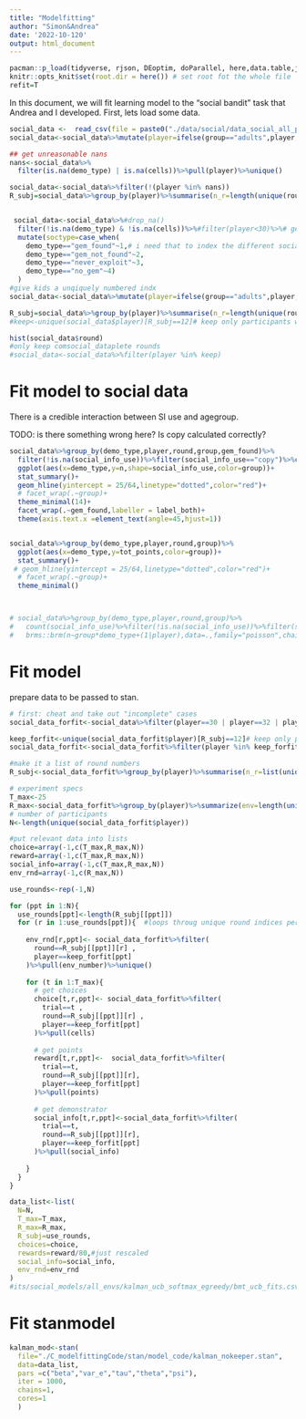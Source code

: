 ```yaml
---
title: "Modelfitting"
author: "Simon&Andrea"
date: '2022-10-120'
output: html_document
---
```


```r
pacman::p_load(tidyverse, rjson, DEoptim, doParallel, here,data.table,jsonlite,lme4,nnet,rstan,brms)
knitr::opts_knit$set(root.dir = here()) # set root fot the whole file
refit=T
```

In this document, we will fit learning model to the "social bandit" task that Andrea and I developed. 
First, lets load some data.

```r
social_data <-  read_csv(file = paste0("./data/social/data_social_all_participants.csv"))
social_data<-social_data%>%mutate(player=ifelse(group=="adults",player,player+1000))

## get unreasonable nans
nans<-social_data%>%
  filter(is.na(demo_type) | is.na(cells))%>%pull(player)%>%unique()

social_data<-social_data%>%filter(!(player %in% nans))
R_subj=social_data%>%group_by(player)%>%summarise(n_r=length(unique(round)))%>%pull(n_r)


 social_data<-social_data%>%#drop_na()
  filter(!is.na(demo_type) & !is.na(cells))%>%#filter(player<30)%>%# get a sub-sample of both adults and adolescents 
  mutate(soctype=case_when(
    demo_type=="gem_found"~1,# i need that to index the different social weight parameters
    demo_type=="gem_not_found"~2,
    demo_type=="never_exploit"~3,
    demo_type=="no_gem"~4)
  )
#give kids a unqiquely numbered indx
social_data<-social_data%>%mutate(player=ifelse(group=="adults",player,player+1000))

R_subj=social_data%>%group_by(player)%>%summarise(n_r=length(unique(round)))%>%pull(n_r)
#keep<-unique(social_data$player)[R_subj==12]# keep only participants who completed all trials

hist(social_data$round)
#only keep comsocial_dataplete rounds
#social_data<-social_data%>%filter(player %in% keep)
```

# Fit model to social data

There is a credible interaction between SI use and agegroup. 

TODO: is there something wrong here? Is copy calculated correctly?
```r
social_data%>%group_by(demo_type,player,round,group,gem_found)%>%
  filter(!is.na(social_info_use))%>%filter(social_info_use=="copy")%>%count(social_info_use)%>%
  ggplot(aes(x=demo_type,y=n,shape=social_info_use,color=group))+
  stat_summary()+
  geom_hline(yintercept = 25/64,linetype="dotted",color="red")+
  # facet_wrap(.~group)+
  theme_minimal(14)+
  facet_wrap(.~gem_found,labeller = label_both)+
  theme(axis.text.x =element_text(angle=45,hjust=1))


social_data%>%group_by(demo_type,player,round,group)%>%
  ggplot(aes(x=demo_type,y=tot_points,color=group))+
  stat_summary()+
 # geom_hline(yintercept = 25/64,linetype="dotted",color="red")+
  # facet_wrap(.~group)+
  theme_minimal()



# social_data%>%group_by(demo_type,player,round,group)%>%
#   count(social_info_use)%>%filter(!is.na(social_info_use))%>%filter(social_info_use=="copy")%>%
#   brms::brm(n~group*demo_type+(1|player),data=.,family="poisson",chains=4,cores=4)
```

# Fit model

prepare data to be passed to stan.

```r
# first: cheat and take out "incomplete" cases
social_data_forfit<-social_data%>%filter(player==30 | player==32 | player==33 | player==34)

keep_forfit<-unique(social_data_forfit$player)[R_subj==12]# keep only participants who completed all trials
social_data_forfit<-social_data_forfit%>%filter(player %in% keep_forfit)

#make it a list of round numbers
R_subj<-social_data_forfit%>%group_by(player)%>%summarise(n_r=list(unique(round)))%>%pull(n_r)

# experiment specs
T_max<-25
R_max<-social_data_forfit%>%group_by(player)%>%summarize(env=length(unique(env_number)))%>%pull()%>%max()
# number of participants
N<-length(unique(social_data_forfit$player))

#put relevant data into lists
choice=array(-1,c(T_max,R_max,N))
reward=array(-1,c(T_max,R_max,N))
social_info=array(-1,c(T_max,R_max,N))
env_rnd=array(-1,c(R_max,N))

use_rounds<-rep(-1,N)

for (ppt in 1:N){
  use_rounds[ppt]<-length(R_subj[[ppt]])
  for (r in 1:use_rounds[ppt]){  #loops throug unique round indices per participant
    
    env_rnd[r,ppt]<- social_data_forfit%>%filter(
      round==R_subj[[ppt]][r] ,
      player==keep_forfit[ppt]
    )%>%pull(env_number)%>%unique()
    
    for (t in 1:T_max){
      # get choices
      choice[t,r,ppt]<- social_data_forfit%>%filter(
        trial==t ,
        round==R_subj[[ppt]][r] ,
        player==keep_forfit[ppt]
      )%>%pull(cells)
      
      # get points
      reward[t,r,ppt]<-  social_data_forfit%>%filter(
        trial==t,
        round==R_subj[[ppt]][r],
        player==keep_forfit[ppt]
      )%>%pull(points)
      
      # get demonstrator
      social_info[t,r,ppt]<-social_data_forfit%>%filter(
        trial==t,
        round==R_subj[[ppt]][r],
        player==keep_forfit[ppt]
      )%>%pull(social_info)
      
    }
  }
}

data_list<-list(
  N=N,
  T_max=T_max,
  R_max=R_max,
  R_subj=use_rounds,
  choices=choice,
  rewards=reward/80,#just rescaled
  social_info=social_info,
  env_rnd=env_rnd
)
#its/social_models/all_envs/kalman_ucb_softmax_egreedy/bmt_ucb_fits.csv")
```

# Fit stanmodel

```r

kalman_mod<-stan(
  file="./C_modelfittingCode/stan/model_code/kalman_nokeeper.stan",
  data=data_list,
  pars =c("beta","var_e","tau","theta","psi"),
  iter = 1000,
  chains=1,
  cores=1
  )

```